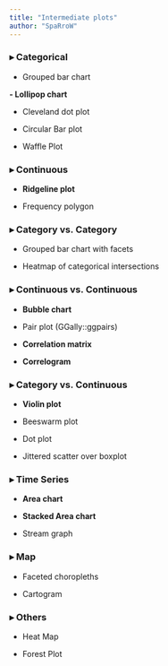 ```yaml
---
title: "Intermediate plots"
author: "SpaRroW"
---
```


### ▸ Categorical

-   Grouped bar chart

**- Lollipop chart**

-   Cleveland dot plot

-   Circular Bar plot

-   Waffle Plot

### ▸ Continuous

-   **Ridgeline plot**

-   Frequency polygon

### ▸ Category vs. Category

-   Grouped bar chart with facets

-   Heatmap of categorical intersections

### ▸ Continuous vs. Continuous

-   **Bubble chart**

-   Pair plot (GGally::ggpairs)

-   **Correlation matrix**

-   **Correlogram**

### ▸ Category vs. Continuous

-   **Violin plot**

-   Beeswarm plot

-   Dot plot

-   Jittered scatter over boxplot

### ▸ Time Series

-   **Area chart**

-   **Stacked Area chart**

-   Stream graph

### ▸ Map

-   Faceted choropleths

-   Cartogram

### ▸ Others

-   Heat Map

-   Forest Plot
